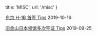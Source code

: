 
  title: 'MISC',
  url: '/misc'
}


[东京 H-1B 首签 Tips](/misc/tokyo-h1b-first-stamping) <time>2019-10-16</time>

[旧金山日本领馆多次签证 Tips](/misc/japan-multiple-entry-visa-sf) <time>2019-09-25</time>
